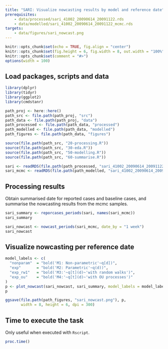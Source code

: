 ```yaml
---
title: "SARI: Visualize nowcasting results by model and reference date"
prerequisites:
    - data/processed/sari_41002_20090614_20091122.rds
    - data/modelled/sari_41002_20090614_20091122_mcmc.rds
targets:
    - data/figures/sari_nowcast.png
---
```


```r
knitr::opts_chunk$set(echo = TRUE, fig.align = "center")
knitr::opts_chunk$set(fig.height = 6, fig.width = 8, out.width = "100%")
knitr::opts_chunk$set(comment = "#>")
options(width = 100)
```

## Load packages, scripts and data

```r
library(dplyr)
library(tidyr)
library(ggplot2)
library(cmdstanr)

path_proj <- here::here()
path_src <- file.path(path_proj, "src")
path_data <- file.path(path_proj, "data")
path_processed <- file.path(path_data, "processed")
path_modelled <- file.path(path_data, "modelled")
path_figures <- file.path(path_data, "figures")

source(file.path(path_src, "20-processing.R"))
source(file.path(path_src, "30-eda.R"))
source(file.path(path_src, "50-modelling.R"))
source(file.path(path_src, "60-summarise.R"))

sari <- readRDS(file.path(path_processed, "sari_41002_20090614_20091122.rds"))
sari_mcmc <- readRDS(file.path(path_modelled, "sari_41002_20090614_20091122_mcmc.rds"))
```

## Processing results

Obtain summarised date for reported cases and baseline cases, and summarise the nowcasting
results from the mcmc samples.

```r
sari_summary <- reporcases_periods(sari, names(sari_mcmc))
sari_summary

sari_nowcast <- nowcast_periods(sari_mcmc, date_by = "1 week")
sari_nowcast
```

## Visualize nowcasting per reference date

```r
model_labels <- c(
  "nonparam"  = "bold('M1: Non-parametric'~q[d])",
  "exp"       = "bold('M2: Parametric'~q(d))",
  "exp_rw1"   = "bold('M3:'~q[t](d)~'with random walks')",
  "exp_ou"    = "bold('M4:'~q[t](d)~'with OU processes')"
)
p <- plot_nowcast(sari_nowcast, sari_summary, model_labels = model_labels)
p

ggsave(file.path(path_figures, "sari_nowcast.png"), p,
       width = 8, height = 6, dpi = 300)
```


## Time to execute the task

Only useful when executed with `Rscript`.

```r
proc.time()
```

